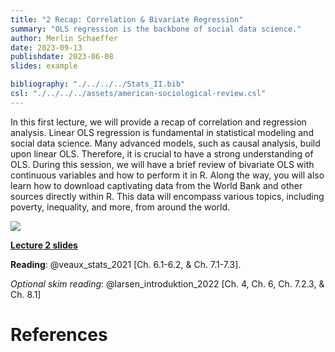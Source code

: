 ```yaml
---
title: "2 Recap: Correlation & Bivariate Regression"
summary: "OLS regression is the backbone of social data science."
author: Merlin Schaeffer
date: 2023-09-13
publishdate: 2023-06-08
slides: example

bibliography: "./../../../Stats_II.bib"
csl: "./../../../assets/american-sociological-review.csl"
---
```


In this first lecture, we will provide a recap of correlation and regression analysis. Linear OLS regression is fundamental in statistical modeling and social data science. Many advanced models, such as causal analysis, build upon linear OLS. Therefore, it is crucial to have a strong understanding of OLS. During this session, we will have a brief review of bivariate OLS with continuous variables and how to perform it in R. Along the way, you will also learn how to download captivating data from the World Bank and other sources directly within R. This data will encompass various topics, including poverty, inequality, and more, from around the world.

![](/Lectures/2-Correlation-n-Regression/2-Corr-n-Reg_files/figure-html/min_resid-1.png)

[**Lecture 2 slides**](/Lectures/2-Correlation-n-Regression/2-Corr-n-Reg.html)

**Reading**: @veaux_stats_2021[Ch. 6.1-6.2, & Ch. 7.1-7.3].

*Optional skim reading*: @larsen_introduktion_2022[Ch. 4, Ch. 6, Ch. 7.2.3, & Ch. 8.1]

# References
